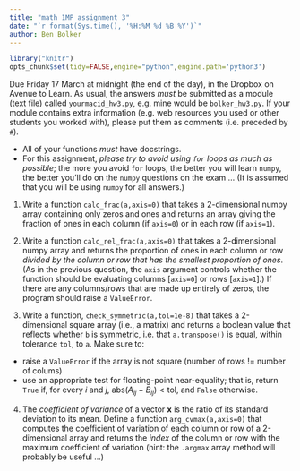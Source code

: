 ```yaml
---
title: "math 1MP assignment 3"
date: "`r format(Sys.time(), '%H:%M %d %B %Y')`"
author: Ben Bolker
---
```

```r
library("knitr")
opts_chunk$set(tidy=FALSE,engine="python",engine.path='python3')
```

Due Friday 17 March at midnight (the end of the day), in the Dropbox on Avenue to Learn. As usual, the answers *must* be submitted as a module (text file) called `yourmacid_hw3.py`, e.g. mine would be `bolker_hw3.py`.  If your module contains extra information (e.g. web resources you used or other students you worked with), please put them as comments (i.e. preceded by `#`).

- All of your functions *must* have docstrings.
- For this assignment, *please try to avoid using `for` loops as much as possible*; the more you avoid `for` loops, the better you will learn `numpy`, the better you'll do on the `numpy` questions on the exam ... (It is assumed that you will be using `numpy` for all answers.)

1. Write a function `calc_frac(a,axis=0)` that takes a 2-dimensional numpy array containing only zeros and ones and returns an array giving the fraction of ones in each column (if `axis=0`) or in each row (if `axis=1`).

2. Write a function `calc_rel_frac(a,axis=0)` that takes a 2-dimensional numpy array and returns the proportion of ones in each column or row *divided by the column or row that has the smallest proportion of ones*. (As in the previous question, the `axis` argument controls whether the function should be evaluating columns [`axis=0`] or rows [`axis=1`].) If there are any columns/rows that are made up entirely of zeros, the program should raise a `ValueError`.

3. Write a function, `check_symmetric(a,tol=1e-8)` that takes a 2-dimensional square array (i.e., a matrix) and returns a boolean value that reflects whether `b` is symmetric, i.e. that `a.transpose()` is equal, within tolerance `tol`, to `a`. Make sure to:
- raise a `ValueError` if the array is not square (number of rows != number of colums)
- use an appropriate test for floating-point near-equality; that is, return `True` if, for every $i$ and $j$, $\textrm{abs}(A_{ij}-B_{ij})<\textrm{tol}$, and `False` otherwise.

4. The *coefficient of variance* of a vector $\mathbf x$ is the ratio of its standard deviation to its mean. Define a function `arg_cvmax(a,axis=0)` that computes the coefficient of variation of each column or row of a 2-dimensional array and returns the *index* of the column or row with the maximum coefficient of variation (hint: the `.argmax` array method will probably be useful ...)





